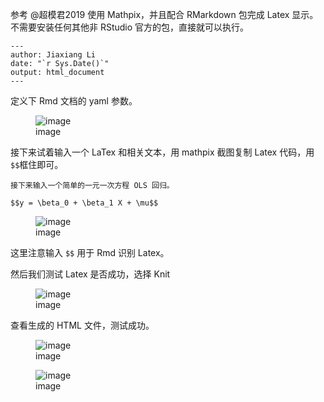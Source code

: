 参考 @超模君2019 使用 Mathpix，并且配合 RMarkdown 包完成 Latex 显示。
不需要安装任何其他非 RStudio 官方的包，直接就可以执行。

```
---
author: Jiaxiang Li
date: "`r Sys.Date()`"
output: html_document
---

```

定义下 Rmd 文档的 yaml 参数。

![image](https://user-images.githubusercontent.com/15884785/62215461-99231880-b3d9-11e9-80bd-0c1f4e64c430.png)


接下来试着输入一个 LaTex 和相关文本，用 mathpix 截图复制 Latex 代码，用`$$`框住即可。

````
接下来输入一个简单的一元一次方程 OLS 回归。

$$y = \beta_0 + \beta_1 X + \mu$$
````

![image](https://user-images.githubusercontent.com/15884785/62215791-2bc3b780-b3da-11e9-9a7a-d20cf29b5d78.png)

这里注意输入 `$$` 用于 Rmd 识别 Latex。

然后我们测试 Latex 是否成功，选择 Knit

![image](https://user-images.githubusercontent.com/15884785/62215919-67f71800-b3da-11e9-97b4-7b9ff4aa9584.png)


查看生成的 HTML 文件，测试成功。

![image](https://user-images.githubusercontent.com/15884785/62215968-7cd3ab80-b3da-11e9-8915-4aa77add7d95.png)


![image](https://user-images.githubusercontent.com/15884785/62274536-a6d8ac80-b472-11e9-8a31-68fdfe9e09b4.png)


